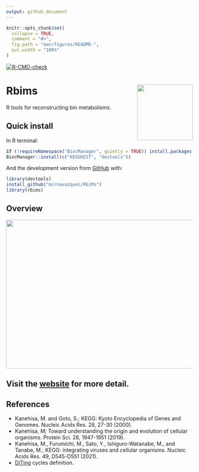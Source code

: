 ```yaml
---
output: github_document
---
```



<!-- README.md is generated from README.Rmd. Please edit that file -->

```r
knitr::opts_chunk$set(
  collapse = TRUE,
  comment = "#>",
  fig.path = "man/figures/README-",
  out.width = "100%"
)
```

  <!-- badges: start -->
  [![R-CMD-check](https://github.com/mirnavazquez/RbiMs/workflows/R-CMD-check/badge.svg)](https://github.com/mirnavazquez/RbiMs/actions)
  <!-- badges: end -->

# **Rbims**  <img src="man/figures/Logo-rRbiMs.png"  width="150" height="150" align="right" />

<!-- badges: start -->
<!-- badges: end -->

R tools for reconstructing bin metabolisms.

##  Quick install

In R terminal:

``` r
if (!requireNamespace("BiocManager", quietly = TRUE)) install.packages("BiocManager")
BiocManager::install(c("KEGGREST", "devtools"))
```

And the development version from [GitHub](https://github.com/mirnavazquez/RbiMs) with:

``` r
library(devtools)
install_github("mirnavazquez/RbiMs")
library(rbims)
```

## Overview

<img src="man/figures/rRbiMs-3.png"  width="800" height="400" align="center" />

## Visit the [website](https://mirnavazquez.github.io/RbiMs/) for more detail. 

##  References

* Kanehisa, M. and Goto, S.; KEGG: Kyoto Encyclopedia of Genes and Genomes. Nucleic Acids Res. 28, 27-30 (2000).
* Kanehisa, M; Toward understanding the origin and evolution of cellular organisms. Protein Sci. 28, 1947-1951 (2019).
* Kanehisa, M., Furumichi, M., Sato, Y., Ishiguro-Watanabe, M., and Tanabe, M.; KEGG: integrating viruses and cellular organisms. Nucleic Acids Res. 49, D545-D551 (2021).
* [DiTing](https://github.com/xuechunxu/DiTing) cycles definition.


